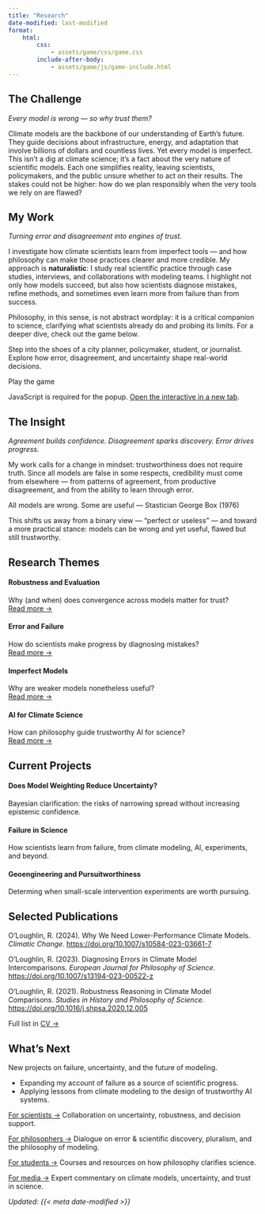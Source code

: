 ```yaml
---
title: "Research"
date-modified: last-modified
format:
    html:
        css:
            - assets/game/css/game.css
        include-after-body: 
            - assets/game/js/game-include.html
---
```


## The Challenge

*Every model is wrong — so why trust them?*

Climate models are the backbone of our understanding of Earth’s future. They guide decisions about infrastructure, energy, and adaptation that involve billions of dollars and countless lives. Yet every model is imperfect. This isn't a dig at climate science; it's a fact about the very nature of scientific models. Each one simplifies reality, leaving scientists, policymakers, and the public unsure whether to act on their results. The stakes could not be higher: how do we plan responsibly when the very tools we rely on are flawed?

## My Work

*Turning error and disagreement into engines of trust.*

I investigate how climate scientists learn from imperfect tools — and how philosophy can make those practices clearer and more credible. My approach is **naturalistic**: I study real scientific practice through case studies, interviews, and collaborations with modeling teams. I highlight not only how models succeed, but also how scientists diagnose mistakes, refine methods, and sometimes even learn more from failure than from success.

Philosophy, in this sense, is not abstract wordplay: it is a critical companion to science, clarifying what scientists already do and probing its limits. For a deeper dive, check out the game below.

::: {.callout-note title="Choose Your Own Adventure: Trust Without Truth"}
Step into the shoes of a city planner, policymaker, student, or journalist. Explore how error, disagreement, and uncertainty shape real-world decisions.

[Play the game]{.btn .btn-primary data-game-url="/assets/game/index.html"}

<div id="cyoa"></div>

<script>
  window.CYOA_CONFIG = { mount: "#cyoa" };
</script>

<noscript>
  <p>
    JavaScript is required for the popup. 
    <a href="/assets/game/index.html" target="_blank" rel="noopener">Open the interactive in a new tab</a>.
  </p>
  
</noscript>
:::

## The Insight

*Agreement builds confidence. Disagreement sparks discovery. Error drives progress.*

My work calls for a change in mindset: trustworthiness does not require truth. Since all models are false in some respects, credibility must come from elsewhere — from patterns of agreement, from productive disagreement, and from the ability to learn through error.

::: {.callout-note title="Quote"}
All models are wrong. Some are useful --- Stastician George Box (1976)
:::

This shifts us away from a binary view — “perfect or useless” — and toward a more practical stance: models can be wrong and yet useful, flawed but still trustworthy.

## Research Themes

:::{.grid .gap-3}
::: {.g-col-12 .g-col-md-6}
::: {.section-card}
#### Robustness and Evaluation
Why (and when) does convergence across models matter for trust?  
[Read more →](https://doi.org/10.1016/j.shpsa.2020.12.005)
:::
:::
::: {.g-col-12 .g-col-md-6}
::: {.section-card}
#### Error and Failure
How do scientists make progress by diagnosing mistakes?  
[Read more →](https://doi.org/10.1007/s13194-023-00522-z)
:::
:::
::: {.g-col-12 .g-col-md-6}
::: {.section-card}
#### Imperfect Models
Why are weaker models nonetheless useful?  
[Read more →](https://doi.org/10.1007/s10584-023-03661-7)
:::
:::
::: {.g-col-12 .g-col-md-6}
::: {.section-card}
#### AI for Climate Science
How can philosophy guide trustworthy AI for science?  
[Read more →](https://doi.org/10.5194/gmd-18-787-2025)
:::
:::
:::

## Current Projects

:::{.grid .gap-3}
::: {.g-col-12 .g-col-md-4}
::: {.section-card}
#### Does Model Weighting Reduce Uncertainty?
Bayesian clarification: the risks of narrowing spread without increasing epistemic confidence.
:::
:::
::: {.g-col-12 .g-col-md-4}
::: {.section-card}
#### Failure in Science
How scientists learn from failure, from climate modeling, AI, experiments, and beyond.
:::
:::
::: {.g-col-12 .g-col-md-4}
::: {.section-card}
#### Geoengineering and Pursuitworthiness
Determing when small-scale intervention experiments are worth pursuing.
:::
:::
:::

## Selected Publications

O’Loughlin, R. (2024). Why We Need Lower-Performance Climate Models. *Climatic Change*. [https://doi.org/10.1007/s10584-023-03661-7](https://doi.org/10.1007/s10584-023-03661-7)

O’Loughlin, R. (2023). Diagnosing Errors in Climate Model Intercomparisons. *European Journal for Philosophy of Science*. [https://doi.org/10.1007/s13194-023-00522-z](https://doi.org/10.1007/s13194-023-00522-z)

O’Loughlin, R. (2021). Robustness Reasoning in Climate Model Comparisons. *Studies in History and Philosophy of Science.* [https://doi.org/10.1016/j.shpsa.2020.12.005](https://doi.org/10.1016/j.shpsa.2020.12.005)

::: {.text-end}
Full list in [CV →](files/Ryan_OLoughlin_CV.pdf)
:::

## What’s Next

New projects on failure, uncertainty, and the future of modeling.

- Expanding my account of failure as a source of scientific progress.
- Applying lessons from climate modeling to the design of trustworthy AI systems.

::: {.callout-note title="Let’s Connect"}

[For scientists →](for-scientists.qmd) Collaboration on uncertainty, robustness, and decision support.

[For philosophers →](for-philosophers.qmd) Dialogue on error & scientific discovery, pluralism, and the philosophy of modeling.

[For students →](teaching-students.qmd) Courses and resources on how philosophy clarifies science.

[For media →](media.qmd) Expert commentary on climate models, uncertainty, and trust in science.
:::

*Updated: {{< meta date-modified >}}*

<!-- Game modal + logic injected via partial to avoid clutter -->
